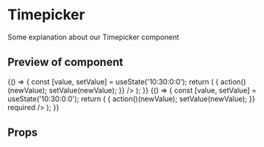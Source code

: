 
<Meta title="Timepicker" component={Timepicker} />

# Timepicker

Some explanation about our Timepicker component

## Preview of component

<Preview>
	<Story name='Base'>
		{() => {
			const [value, setValue] = useState('10:30:0:0');
			return (
				<Timepicker
					id="time"
					value={value}
					onChange={(newValue) => {
						action()(newValue);
						setValue(newValue);
					}}
				/>
			);
		}}
	</Story>
	<Story name='Required'>
		{() => {
			const [value, setValue] = useState('10:30:0:0');
			return (
				<Timepicker
					id="time"
					label="Time"
					value={value}
					onChange={(newValue) => {
						action()(newValue);
						setValue(newValue);
					}}
					required
				/>
			);
		}}
	</Story>
</Preview>

## Props

<Props of={Timepicker} />

